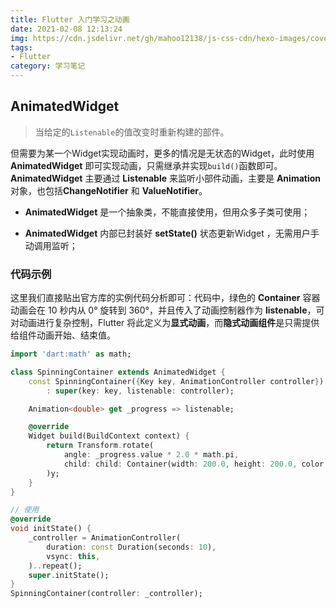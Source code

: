 ```yaml
---
title: Flutter 入门学习之动画
date: 2021-02-08 12:13:24
img: https://cdn.jsdelivr.net/gh/mahoo12138/js-css-cdn/hexo-images/cover/flutter.png
tags: 
- Flutter
category: 学习笔记
---
```


## AnimatedWidget

> 当给定的`Listenable`的值改变时重新构建的部件。

但需要为某一个Widget实现动画时，更多的情况是无状态的Widget，此时使用 **AnimatedWidget** 即可实现动画，只需继承并实现`build()`函数即可。**AnimatedWidget** 主要通过 **Listenable** 来监听小部件动画，主要是 **Animation** 对象，也包括**ChangeNotifier** 和 **ValueNotifier**。

+ **AnimatedWidget** 是一个抽象类，不能直接使用，但用众多子类可使用；

+ **AnimatedWidget** 内部已封装好 **setState()** 状态更新Widget ，无需用户手动调用监听；

### 代码示例

这里我们直接贴出官方库的实例代码分析即可：代码中，绿色的 **Container** 容器动画会在 10 秒内从 0° 旋转到 360°，并且传入了动画控制器作为 **listenable**，可对动画进行复杂控制，Flutter 将此定义为**显式动画**，而**隐式动画组件**是只需提供给组件动画开始、结束值。

```dart
import 'dart:math' as math;

class SpinningContainer extends AnimatedWidget {
    const SpinningContainer({Key key, AnimationController controller})
        : super(key: key, listenable: controller);

    Animation<double> get _progress => listenable;

    @override
    Widget build(BuildContext context) {
        return Transform.rotate(
            angle: _progress.value * 2.0 * math.pi,
            child: child: Container(width: 200.0, height: 200.0, color: Colors.green),
        )y;
    }
}

// 使用
@override
void initState() {
    _controller = AnimationController(
        duration: const Duration(seconds: 10),
        vsync: this,
    )..repeat();
    super.initState();
}
SpinningContainer(controller: _controller);
```





